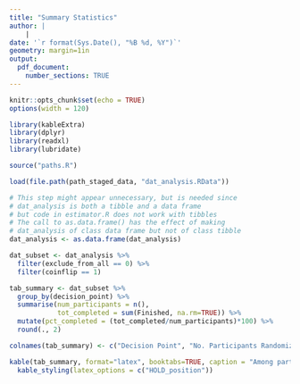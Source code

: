 ```yaml
---
title: "Summary Statistics"
author: |
    |
date: '`r format(Sys.Date(), "%B %d, %Y")`'
geometry: margin=1in
output: 
  pdf_document:
    number_sections: TRUE
---
```


```r
knitr::opts_chunk$set(echo = TRUE)
options(width = 120)
```


```r
library(kableExtra)
library(dplyr)
library(readxl)
library(lubridate)

source("paths.R")
```


```r
load(file.path(path_staged_data, "dat_analysis.RData"))

# This step might appear unnecessary, but is needed since
# dat_analysis is both a tibble and a data frame
# but code in estimator.R does not work with tibbles
# The call to as.data.frame() has the effect of making
# dat_analysis of class data frame but not of class tibble
dat_analysis <- as.data.frame(dat_analysis)
```

```r
dat_subset <- dat_analysis %>% 
  filter(exclude_from_all == 0) %>% 
  filter(coinflip == 1)
```

```r
tab_summary <- dat_subset %>%
  group_by(decision_point) %>%
  summarise(num_participants = n(),
            tot_completed = sum(Finished, na.rm=TRUE)) %>%
  mutate(pct_completed = (tot_completed/num_participants)*100) %>%
  round(., 2)
```

```r
colnames(tab_summary) <- c("Decision Point", "No. Participants Randomized", "No. Compleed Self-Monitoring", "% Completed Self-Monitoring")

kable(tab_summary, format="latex", booktabs=TRUE, caption = "Among participants who were randomized at each decision point, what percentage completed the self-monitoring survey? Note that we do not include participants who did not select their preferred product or charity at baseline.") %>% 
  kable_styling(latex_options = c("HOLD_position"))
```

